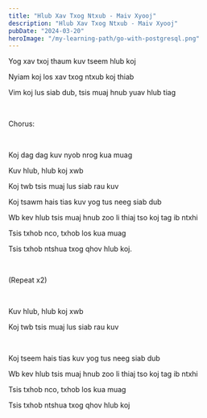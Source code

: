 ```yaml
---
title: "Hlub Xav Txog Ntxub - Maiv Xyooj"
description: "Hlub Xav Txog Ntxub - Maiv Xyooj"
pubDate: "2024-03-20"
heroImage: "/my-learning-path/go-with-postgresql.png"
---
```


Yog xav txoj thaum kuv tseem hlub koj

Nyiam koj los xav txog ntxub koj thiab

Vim koj lus siab dub, tsis muaj hnub yuav hlub tiag

<br />

Chorus:

<br />

Koj dag dag kuv nyob nrog kua muag

Kuv hlub, hlub koj xwb

Koj twb tsis muaj lus siab rau kuv

Koj tsawm hais tias kuv yog tus neeg siab dub

Wb kev hlub tsis muaj hnub zoo li thiaj tso koj tag ib ntxhi

Tsis txhob nco, txhob los kua muag

Tsis txhob ntshua txog qhov hlub koj.

<br />

(Repeat x2)

<br />

Kuv hlub, hlub koj xwb

Koj twb tsis muaj lus siab rau kuv

<br />

Koj tseem hais tias kuv yog tus neeg siab dub

Wb kev hlub tsis muaj hnub zoo li thiaj tso koj tag ib ntxhi

Tsis txhob nco, txhob los kua muag

Tsis txhob ntshua txog qhov hlub koj

